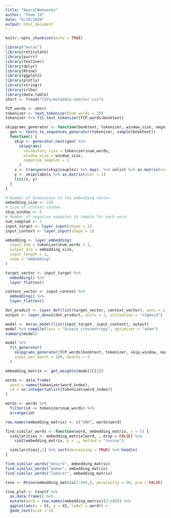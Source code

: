 ```yaml
---
title: "NeuralNetworks"
author: "Team 19"
date: "6/19/2020"
output: html_document
---
```


```r
knitr::opts_chunk$set(echo = TRUE)
```

```r
library("keras")
library(reticulate)
library(purrr)
library(text2vec) 
library(dplyr)
library(Rtsne)
library(ggplot2)
library(plotly)
library(stringr)
library(irlba)
library(data.table)
short <- fread("CSVs/metadata-shorter.csv")
```

```r
TCP_words <- short
tokenizer <- text_tokenizer(num_words = 20)
tokenizer %>% fit_text_tokenizer(TCP_words$booktext)

skipgrams_generator <- function(booktext, tokenizer, window_size, negative_samples) {
  gen <- texts_to_sequences_generator(tokenizer, sample(booktext))
  function() {
    skip <- generator_next(gen) %>%
      skipgrams(
        vocabulary_size = tokenizer$num_words, 
        window_size = window_size, 
        negative_samples = 1
      )
    x <- transpose(skip$couples) %>% map(. %>% unlist %>% as.matrix(ncol = 1))
    y <- skip$labels %>% as.matrix(ncol = 1)
    list(x, y)
  }
}
```

```r
# Number of Dimensions in the embedding vector.
embedding_size <- 128  
# Size of context window
skip_window <- 5       
# Number of negative examples to sample for each word.
num_sampled <- 1       
input_target <- layer_input(shape = 1)
input_context <- layer_input(shape = 1)
```

```r
embedding <- layer_embedding(
  input_dim = tokenizer$num_words + 1, 
  output_dim = embedding_size, 
  input_length = 1, 
  name = "embedding"
)

target_vector <- input_target %>% 
  embedding() %>% 
  layer_flatten()

context_vector <- input_context %>%
  embedding() %>%
  layer_flatten()

dot_product <- layer_dot(list(target_vector, context_vector), axes = 1)
output <- layer_dense(dot_product, units = 1, activation = "sigmoid")

model <- keras_model(list(input_target, input_context), output)
model %>% compile(loss = "binary_crossentropy", optimizer = "adam")
summary(model)
```

```r
model %>%
  fit_generator(
    skipgrams_generator(TCP_words$booktext, tokenizer, skip_window, negative_samples), 
    steps_per_epoch = 100, epochs = 2
  )
```

```r
embedding_matrix <- get_weights(model)[[1]]

words <- data_frame(
  word = names(tokenizer$word_index), 
  id = as.integer(unlist(tokenizer$word_index))
)

words <- words %>%
  filter(id <= tokenizer$num_words) %>%
  arrange(id)

row.names(embedding_matrix) <- c("UNK", words$word)
```

```r
find_similar_words <- function(word, embedding_matrix, n = 5) {
  similarities <- embedding_matrix[word, , drop = FALSE] %>%
    sim2(embedding_matrix, y = ., method = "cosine")

  similarities[,1] %>% sort(decreasing = TRUE) %>% head(n)
}

find_similar_words("desire", embedding_matrix)
find_similar_words("woman", embedding_matrix)
find_similar_words("laborer", embedding_matrix)
```

```r
tsne <- Rtsne(embedding_matrix[2:500,], perplexity = 50, pca = FALSE)

tsne_plot <- tsne$Y %>%
  as.data.frame() %>%
  mutate(word = row.names(embedding_matrix)[2:500]) %>%
  ggplot(aes(x = V1, y = V2, label = word)) + 
  geom_text(size = 3)
```


